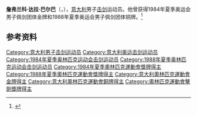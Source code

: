 '''詹弗兰科·达拉·巴尔巴'''（{{lang-it|Gianfranco Dalla Barba}}，{{bd|1957年|6月11日|}}），[[意大利|意大利]]男子[[击剑|击剑]]运动员。他曾获得1984年夏季奥运会男子佩剑团体金牌和1988年夏季奥运会男子佩剑团体铜牌。<ref>{{Cite web|title=Gianfranco DALLA BARBA|url=https://www.olympic.org/gianfranco-dalla-barba|accessdate=2021-03-12|date=2021-03-12|work=International Olympic Committee|language=en|archive-date=2021-01-22|archive-url=https://web.archive.org/web/20210122233341/https://www.olympic.org/gianfranco-dalla-barba|dead-url=no}}</ref>

== 参考资料 ==
{{reflist}}

{{奥林匹克运动会击剑比赛男子佩剑团体冠军}}

{{Authority control}}
{{DEFAULTSORT:Dalla Barba}}
[[Category:意大利男子击剑运动员|Category:意大利男子击剑运动员]]
[[Category:意大利奥运击剑运动员|Category:意大利奥运击剑运动员]]
[[Category:1984年夏季奥林匹克运动会击剑运动员|Category:1984年夏季奥林匹克运动会击剑运动员]]
[[Category:1988年夏季奥林匹克运动会击剑运动员|Category:1988年夏季奥林匹克运动会击剑运动员]]
[[Category:1984年夏季奧林匹克運動會獎牌得主|Category:1984年夏季奧林匹克運動會獎牌得主]]
[[Category:1988年夏季奧林匹克運動會獎牌得主|Category:1988年夏季奧林匹克運動會獎牌得主]]
[[Category:意大利奧林匹克運動會金牌得主|Category:意大利奧林匹克運動會金牌得主]]
[[Category:意大利奧林匹克運動會銅牌得主|Category:意大利奧林匹克運動會銅牌得主]]
[[Category:奧林匹克運動會擊劍獎牌得主|Category:奧林匹克運動會擊劍獎牌得主]]